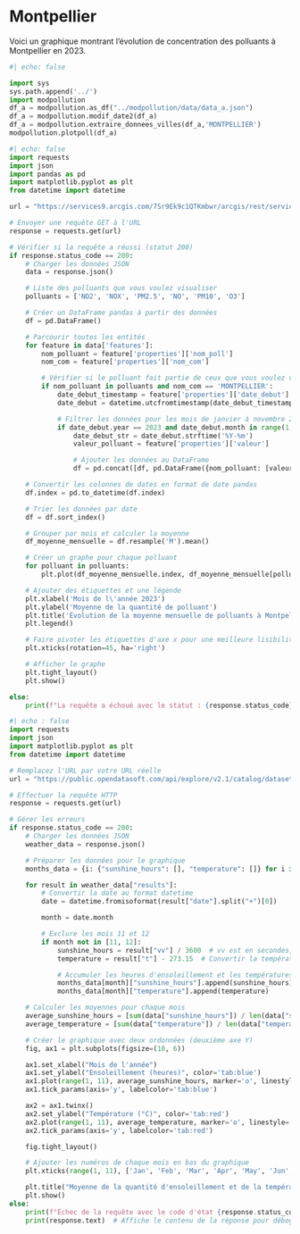 # Montpellier

Voici un graphique montrant l'évolution de concentration des polluants à Montpellier en 2023.

```python
#| echo: false

import sys
sys.path.append('../')
import modpollution
df_a = modpollution.as_df("../modpollution/data/data_a.json")
df_a = modpollution.modif_date2(df_a)
df_a = modpollution.extraire_donnees_villes(df_a,'MONTPELLIER')
modpollution.plotpoll(df_a)
```


```python
#| echo: false
import requests
import json
import pandas as pd
import matplotlib.pyplot as plt
from datetime import datetime

url = "https://services9.arcgis.com/7Sr9Ek9c1QTKmbwr/arcgis/rest/services/mesures_occitanie_mensuelle_poll_princ/FeatureServer/0/query?outFields=*&where=1%3D1&f=geojson"

# Envoyer une requête GET à l'URL
response = requests.get(url)

# Vérifier si la requête a réussi (statut 200)
if response.status_code == 200:
    # Charger les données JSON
    data = response.json()

    # Liste des polluants que vous voulez visualiser
    polluants = ['NO2', 'NOX', 'PM2.5', 'NO', 'PM10', 'O3']

    # Créer un DataFrame pandas à partir des données
    df = pd.DataFrame()

    # Parcourir toutes les entités
    for feature in data['features']:
        nom_polluant = feature['properties']['nom_poll']
        nom_com = feature['properties']['nom_com']

        # Vérifier si le polluant fait partie de ceux que vous voulez visualiser et si la ville est Montpellier
        if nom_polluant in polluants and nom_com == 'MONTPELLIER':
            date_debut_timestamp = feature['properties']['date_debut'] / 1000  # Convertir en secondes
            date_debut = datetime.utcfromtimestamp(date_debut_timestamp)

            # Filtrer les données pour les mois de janvier à novembre 2023
            if date_debut.year == 2023 and date_debut.month in range(1, 12):
                date_debut_str = date_debut.strftime('%Y-%m')
                valeur_polluant = feature['properties']['valeur']

                # Ajouter les données au DataFrame
                df = pd.concat([df, pd.DataFrame({nom_polluant: [valeur_polluant]}, index=[date_debut_str])])

    # Convertir les colonnes de dates en format de date pandas
    df.index = pd.to_datetime(df.index)

    # Trier les données par date
    df = df.sort_index()

    # Grouper par mois et calculer la moyenne
    df_moyenne_mensuelle = df.resample('M').mean()

    # Créer un graphe pour chaque polluant
    for polluant in polluants:
        plt.plot(df_moyenne_mensuelle.index, df_moyenne_mensuelle[polluant], label=polluant)

    # Ajouter des étiquettes et une légende
    plt.xlabel('Mois de l\'année 2023')
    plt.ylabel('Moyenne de la quantité de polluant')
    plt.title('Évolution de la moyenne mensuelle de polluants à Montpellier en 2023')
    plt.legend()

    # Faire pivoter les étiquettes d'axe x pour une meilleure lisibilité
    plt.xticks(rotation=45, ha='right')

    # Afficher le graphe
    plt.tight_layout()
    plt.show()

else:
    print(f"La requête a échoué avec le statut : {response.status_code}")
```


```python
#| echo : false
import requests
import json
import matplotlib.pyplot as plt
from datetime import datetime

# Remplacez l'URL par votre URL réelle
url = "https://public.opendatasoft.com/api/explore/v2.1/catalog/datasets/donnees-synop-essentielles-omm/records?limit=100&refine=nom%3A%22MONTPELLIER%22"

# Effectuer la requête HTTP
response = requests.get(url)

# Gérer les erreurs
if response.status_code == 200:
    # Charger les données JSON
    weather_data = response.json()

    # Préparer les données pour le graphique
    months_data = {i: {"sunshine_hours": [], "temperature": []} for i in range(1, 13) if i not in [11, 12]}

    for result in weather_data["results"]:
        # Convertir la date au format datetime
        date = datetime.fromisoformat(result["date"].split("+")[0])

        month = date.month

        # Exclure les mois 11 et 12
        if month not in [11, 12]:
            sunshine_hours = result["vv"] / 3600  # vv est en secondes, convertir en heures
            temperature = result["t"] - 273.15  # Convertir la température de Kelvin à Celsius

            # Accumuler les heures d'ensoleillement et les températures pour chaque mois
            months_data[month]["sunshine_hours"].append(sunshine_hours)
            months_data[month]["temperature"].append(temperature)

    # Calculer les moyennes pour chaque mois
    average_sunshine_hours = [sum(data["sunshine_hours"]) / len(data["sunshine_hours"]) if data["sunshine_hours"] else 0 for data in months_data.values()]
    average_temperature = [sum(data["temperature"]) / len(data["temperature"]) if data["temperature"] else 0 for data in months_data.values()]

    # Créer le graphique avec deux ordonnées (deuxième axe Y)
    fig, ax1 = plt.subplots(figsize=(10, 6))

    ax1.set_xlabel("Mois de l'année")
    ax1.set_ylabel("Ensoleillement (heures)", color='tab:blue')
    ax1.plot(range(1, 11), average_sunshine_hours, marker='o', linestyle='-', color='tab:blue', label="Ensoleillement")
    ax1.tick_params(axis='y', labelcolor='tab:blue')

    ax2 = ax1.twinx()
    ax2.set_ylabel("Température (°C)", color='tab:red')
    ax2.plot(range(1, 11), average_temperature, marker='o', linestyle='-', color='tab:red', label="Température")
    ax2.tick_params(axis='y', labelcolor='tab:red')

    fig.tight_layout()

    # Ajouter les numéros de chaque mois en bas du graphique
    plt.xticks(range(1, 11), ['Jan', 'Feb', 'Mar', 'Apr', 'May', 'Jun', 'Jul', 'Aug', 'Sep', 'Oct'])

    plt.title("Moyenne de la quantité d'ensoleillement et de la température par mois (mois 11 et 12 exclus)")
    plt.show()
else:
    print(f"Échec de la requête avec le code d'état {response.status_code}")
    print(response.text)  # Affiche le contenu de la réponse pour déboguer
```
